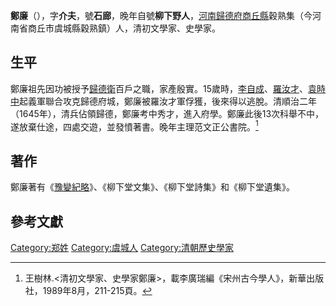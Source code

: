 '''鄭廉'''（{{bd|1628年||1710年}}），字'''介夫'''，號'''石廊'''，晚年自號'''柳下野人'''，[[河南省_(清)|河南]][[歸德府|歸德府]][[商丘縣|商丘縣]]穀熟集（今河南省商丘市虞城縣穀熟鎮）人，清初文學家、史學家。

==生平==
鄭廉祖先因功被授予[[歸德衛|歸德衛]]百戶之職，家產殷實。15歲時，[[李自成|李自成]]、[[羅汝才|羅汝才]]、[[袁時中|袁時中]]起義軍聯合攻克歸德府城，鄭廉被羅汝才軍俘獲，後來得以逃脫。清順治二年（1645年），清兵佔領歸德，鄭廉考中秀才，進入府學。鄭廉此後13次科舉不中，遂放棄仕途，四處交遊，並發憤著書。晚年主理范文正公書院。<ref>王樹林.<清初文學家、史學家鄭廉>，載李廣瑞編《宋州古今學人》，新華出版社，1989年8月，211-215頁。</ref>

==著作==
鄭廉著有《[[豫變紀略|豫變紀略]]》、《柳下堂文集》、《柳下堂詩集》和《柳下堂遺集》。

==參考文獻==
{{reflist}}

[[Category:郑姓|Category:郑姓]]
[[Category:虞城人|Category:虞城人]]
[[Category:清朝歷史學家|Category:清朝歷史學家]]